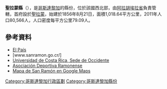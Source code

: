 '''聖拉蒙縣'''（{{lang-es|Cantón de San Ramón}}），是[[哥斯達黎加|哥斯達黎加]]的縣份，位於該國西北部，由[[阿拉胡埃拉省|阿拉胡埃拉省]]負責管轄，首府設於[[聖拉蒙區|聖拉蒙]]，始建於1856年8月21日，面積1,018.64平方公里，2011年人口80,566人，人口密度每平方公里79.09人。

{{Coord|10|13|13|N|84|35|20|W|display=title}}

==參考資料==
*[https://web.archive.org/web/20101209084054/http://elpais.cr/articulos.php?id=37619 El País]
*[www.sanramon.go.cr/]
*[http://www.so.ucr.ac.cr/ Universidad de Costa Rica, Sede de Occidente]
*[https://web.archive.org/web/20180926124009/http://adramonense.com/ Asociación Deportiva  Ramonense]
*[https://maps.google.co.cr/maps?hl=es&q=San+Ramon&ie=UTF-8/ Mapa de San Ramón en Google Maps] 

{{哥斯達黎加省份}}
[[Category:哥斯達黎加行政區劃|Category:哥斯達黎加行政區劃]]
[[Category:哥斯達黎加縣份|Category:哥斯達黎加縣份]]